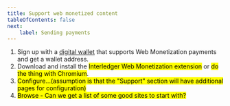 ```yaml
---
title: Support web monetized content
tableOfContents: false
next:
    label: Sending payments
---
```



<Steps>

1. Sign up with a [digital wallet](/docs/wallet-address/wallets) that supports Web Monetization payments and get a wallet address.
2. Download and install the <mark>Interledger Web Monetization extension</mark> or <mark> do the thing with Chromium</mark>.
3. <mark>Configure...(assumption is that the "Support" section will have additional pages for configuration)</mark>
4. <mark>Browse - Can we get a list of some good sites to start with?</mark>

</Steps>